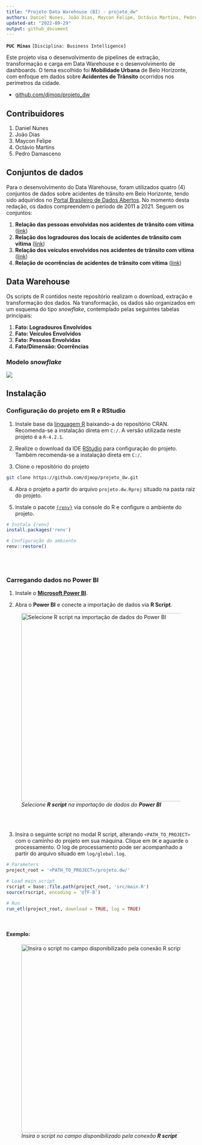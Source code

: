 ```yaml
---
title: "Projeto Data Warehouse (BI) - projeto_dw"
authors: Daniel Nunes, João Dias, Maycon Felipe, Octávio Martins, Pedro Damasceno
updated-at: "2022-09-29"
output: github_document
---
```


**`PUC Minas`** `[Disciplina: Business Intelligence]`

Este projeto visa o desenvolvimento de pipelines de extração, transformação e carga em Data Warehouse e o desenvolvimento de dashboards. O tema escolhido foi **Mobilidade Urbana** de Belo Horizonte, com enfoque em dados sobre **Acidentes de Trânsito** ocorridos nos perímetros da cidade.

-   [github.com/djmop/projeto_dw](https://github.com/djmop/projeto_dw)

## Contribuidores

1.  Daniel Nunes
2.  João Dias
3.  Maycon Felipe
4.  Octávio Martins
5.  Pedro Damasceno

## Conjuntos de dados

Para o desenvolvimento do Data Warehouse, foram utilizados quatro (4) conjuntos de dados sobre acidentes de trânsito em Belo Horizonte, tendo sido adquiridos no [Portal Brasileiro de Dados Abertos](https://dados.gov.br/). No momento desta redação, os dados compreendem o período de 2011 a 2021. Seguem os conjuntos:

1.  **Relação das pessoas envolvidas nos acidentes de trânsito com vítima** ([link](https://dados.gov.br/dataset/relacao-das-pessoas-envolvidas-nos-acidentes-de-transito-com-vitima))
2.  **Relação dos logradouros dos locais de acidentes de trânsito com vítima** ([link](https://dados.gov.br/dataset/relacao-dos-logradouros-dos-locais-de-acidentes-de-transito-com-vitima))
3.  **Relação dos veículos envolvidos nos acidentes de trânsito com vítima** ([link](https://dados.gov.br/dataset/relacao-dos-veiculos-envolvidos-nos-acidentes-de-transito-com-vitima))
4.  **Relação de ocorrências de acidentes de trânsito com vítima** ([link](https://dados.gov.br/dataset/relacao-de-ocorrencias-de-acidentes-de-transito-com-vitima))

## Data Warehouse

Os scripts de R contidos neste repositório realizam o download, extração e transformação dos dados. Na transformação, os dados são organizados em um esquema do tipo *snowflake*, contemplado pelas seguintes tabelas principais:

1.  **Fato: Logradouros Envolvidos**
2.  **Fato: Veículos Envolvidos**
3.  **Fato: Pessoas Envolvidas**
4.  **Fato/Dimensão: Ocorrências**

### Modelo *snowflake*

![](info/images/projeto_der.png)

## Instalação

### Configuração do projeto em R e RStudio

1.  Instale base da [linguagem R](https://cran.r-project.org/bin/windows/base/) baixando-a do repositório CRAN. Recomenda-se a instalação direta em `C:/`. A versão utilizada neste projeto é a `R-4.2.1`.

2.  Realize o download da IDE [RStudio](https://www.rstudio.com/products/rstudio/download/#download) para configuração do projeto. Também recomenda-se a instalação direta em `C:/`.

3.  Clone o repositório do projeto

```bash
git clone https://github.com/djmop/projeto_dw.git
```

4.  Abra o projeto a partir do arquivo `projeto.dw.Rproj` situado na pasta raiz do projeto.

5.  Instale o pacote [`{renv}`](https://rstudio.github.io/renv/articles/renv.html) via console do R e configure o ambiente do projeto.

```r
# Instala {renv}
install.packages('renv')

# Configuração do ambiente
renv::restore()
```

<br /><br />

### Carregando dados no Power BI

1.  Instale o [**Microsoft Power BI**](https://powerbi.microsoft.com/pt-br/desktop/).

2.  Abra o **Power BI** e conecte a importação de dados via **R Script**.

![*Selecione **R script** na importação de dados do **Power BI***](info/images/conexao_rscript.png){width="500"}

<br /><br />

3.  Insira o seguinte script no modal R script, alterando `<PATH_TO_PROJECT>` com o caminho do projeto em sua máquina. Clique em `OK` e aguarde o processamento. O log de processamento pode ser acompanhado a partir do arquivo situado em `log/global.log`.

```r
# Parameters
project_root = '<PATH_TO_PROJECT>/projeto.dw/'

# Load main script
rscript = base::file.path(project_root, 'src/main.R')
source(rscript, encoding = 'UTF-8')

# Run
run_etl(project_root, download = TRUE, log = TRUE)

```

<br />

#### Exemplo:

![*Insira o script no campo disponibilizado pela conexão **R script***](info/images/import.png){width="500"}
